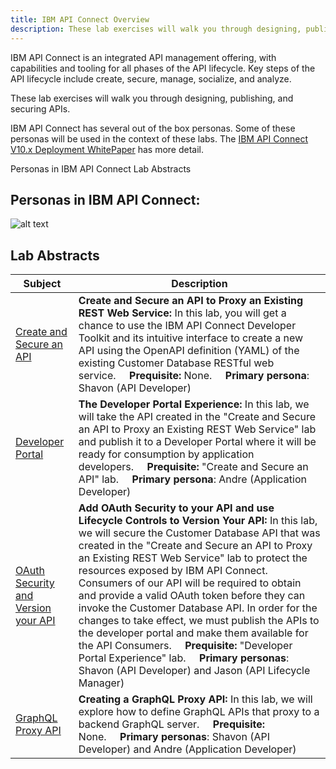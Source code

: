 ```yaml
---
title: IBM API Connect Overview
description: These lab exercises will walk you through designing, publishing, and securing APIs.
---
```


<PageDescription>

IBM API Connect is an integrated API management offering, with capabilities and tooling for all phases of the API lifecycle. Key steps of the API lifecycle include create, secure, manage, socialize, and analyze.

These lab exercises will walk you through designing, publishing, and securing APIs.

IBM API Connect has several out of the box personas. Some of these personas will be used in the context of these labs.  The [IBM API Connect V10.x Deployment WhitePaper](https://community.ibm.com/HigherLogic/System/DownloadDocumentFile.ashx?DocumentFileKey=21e9c4e0-f733-c7b1-3267-b1a604ebb0e1&forceDialog=0) has more detail.

</PageDescription>

<AnchorLinks>
  <AnchorLink>Personas in IBM API Connect</AnchorLink>
  <AnchorLink>Lab Abstracts</AnchorLink>
</AnchorLinks>

## Personas in IBM API Connect:
![alt text](images/personas.png)

## Lab Abstracts

|  Subject                            | Description                                            |                                                               
|-------------------------|------------------------------------------------------------------------------------------------------------|
| [Create and Secure an API](Lab1/)       | **Create and Secure an API to Proxy an Existing REST Web Service:**  In this lab, you will get a chance to use the IBM API Connect Developer Toolkit and its intuitive interface to create a new API using the OpenAPI definition (YAML) of the existing Customer Database RESTful web service.&nbsp;&nbsp;&nbsp;&nbsp;&nbsp;**Prequisite:** None.&nbsp;&nbsp;&nbsp;&nbsp;&nbsp;**Primary persona**:  Shavon (API Developer)
| [Developer Portal](Lab2/)       | **The Developer Portal Experience:**  In this lab, we will take the API created in the "Create and Secure an API to Proxy an Existing REST Web Service" lab and publish it to a Developer Portal where it will be ready for consumption by application developers.&nbsp;&nbsp;&nbsp;&nbsp;&nbsp;**Prequisite:** "Create and Secure an API" lab.&nbsp;&nbsp;&nbsp;&nbsp;&nbsp;**Primary persona**:  Andre (Application Developer)
| [OAuth Security and Version your API](Lab3/)       | **Add OAuth Security to your API and use Lifecycle Controls to Version Your API:**  In this lab, we will secure the Customer Database API that was created in the "Create and Secure an API to Proxy an Existing REST Web Service" lab to protect the resources exposed by IBM API Connect. Consumers of our API will be required to obtain and provide a valid OAuth token before they can invoke the Customer Database API.  In order for the changes to take effect, we must publish the APIs to the developer portal and make them available for the API Consumers.&nbsp;&nbsp;&nbsp;&nbsp;&nbsp;**Prequisite:** "Developer Portal Experience" lab.&nbsp;&nbsp;&nbsp;&nbsp;&nbsp;**Primary personas**:  Shavon (API Developer) and Jason (API Lifecycle Manager)
| [GraphQL Proxy API](Lab4)       | **Creating a GraphQL Proxy API:**  In this lab, we will explore how to define GraphQL APIs that proxy to a backend GraphQL server.&nbsp;&nbsp;&nbsp;&nbsp;&nbsp;**Prequisite:** None.&nbsp;&nbsp;&nbsp;&nbsp;&nbsp;**Primary personas**:  Shavon (API Developer) and Andre (Application Developer)

